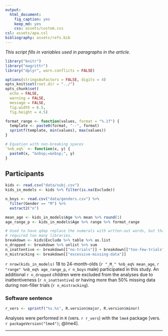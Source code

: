 ```yaml
---
output:
  html_document:
    fig_caption: yes
    keep_md: yes
    css: assets/custom.css
csl: assets/apa.csl
bibliography: assets/refs.bib
---
```


_This script fills in variables used in paragraphs in the article._

```r
library("knitr")
library("magrittr")
library("dplyr", warn.conflicts = FALSE)

options(stringsAsFactors = FALSE, digits = 4)
opts_knit$set(root.dir = "../")
opts_chunk$set(
  echo = FALSE, 
  warning = FALSE, 
  message = FALSE, 
  fig.width = 6.5, 
  fig.height = 4.5)

```


```r
format_range <- function(values, format = "%.1f") {
  template <- paste0(format, "--", format)
  sprintf(template, min(values), max(values))
}

# Equation with non-breaking spaces
`%nb_eq%` <- function(x, y) {
  paste0(x, "&nbsp;=&nbsp;", y)
}
```


## Participants

```r
kids <- read.csv("data/subj.csv")
kids_in_models <- kids %>% filter(is.na(Exclude))

n_boys <- read.csv("data/genders.csv") %>% 
  filter(Gender == "M") %>% 
  extract2("n")

mean_age <- kids_in_models$Age %>% mean %>% round(1) 
age_range_p <- kids_in_models$Age %>% range %>% format_range

# Used to have qdap replace the numerals with wrtten-out words, but that
# required too many libraries.
breakdown <- kids$Exclude %>% table %>% as.list
n_dropped <- breakdown %>% unlist %>% sum
n_inattentive <- breakdown[["no-trials"]] + breakdown[["too-few-trials"]]
n_mistracking <- breakdown[["excessive-missing-data"]]

```

`r nrow(kids_in_models)` 18 to 24-month-olds (`r "_M_" %nb_eq% mean_age`, 
`r "range" %nb_eq% age_range_p`, `r n_boys` male) participated in this study. An 
additional `r n_dropped` children were excluded from the analyses due to 
inattentiveness (`r n_inattentive`) or having more than 50% missing data during 
non-filler trials (`r n_mistracking`).  



### Software sentence

```r
r_vers <- sprintf("%s.%s", R.version$major, R.version$minor)
```

Analyses were performed in `R` (vers. `r r_vers`) with the `lme4` package 
[vers. `r packageVersion("lme4")`; @lme4]. 

***

